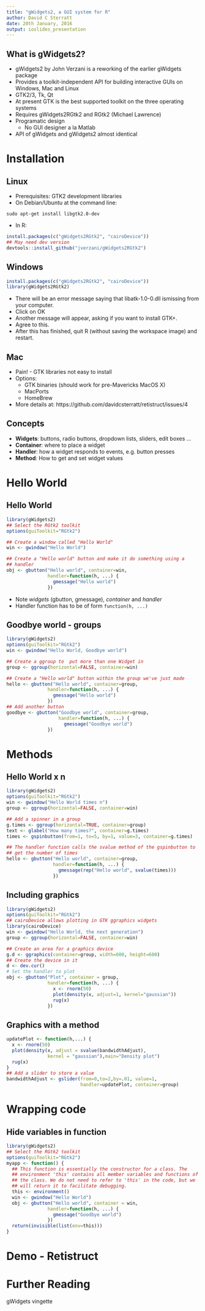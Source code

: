 ```yaml
---
title: "gWidgets2, a GUI system for R"
author: David C Sterratt
date: 20th January, 2016
output: ioslides_presentation
---
```


## What is gWidgets2?

- gWidgets2 by John Verzani is a reworking of the earlier gWidgets package
- Provides a toolkit-independent API for building interactive GUIs on Windows, Mac and Linux
- GTK2/3, Tk, Qt
- At present GTK is the best supported toolkit on the three operating systems
- Requires gWidgets2RGtk2 and RGtk2 (Michael Lawrence)
- Programatic design
  - No GUI designer a la Matlab
- API of gWidgets and gWidgets2 almost identical

# Installation

## Linux

- Prerequisites: GTK2 development libraries
- On Debian/Ubuntu at the command line:
```
sudo apt-get install libgtk2.0-dev
```
- In R:
```r
install.packages(c("gWidgets2RGtk2", "cairoDevice"))
## May need dev version
devtools::install_github("jverzani/gWidgets2RGtk2")
```

## Windows

```r
install.packages(c("gWidgets2RGtk2", "cairoDevice"))
library(gWidgets2RGtk2)
```
- There will be an error message saying that libatk-1.0-0.dll ismissing from your computer.
- Click  on OK
- Another  message  will  appear,  asking  if  you  want  to  install GTK+.
- Agree to this.
- After this has finished, quit R (without saving the workspace image) and restart.
    
## Mac

- Pain! - GTK libraries not easy to install
- Options:
  - GTK binaries (should work for pre-Mavericks MacOS X)
  - MacPorts
  - HomeBrew
- More details at: https://github.com/davidcsterratt/retistruct/issues/4

## Concepts

- __Widgets__: buttons, radio buttons, dropdown lists,  sliders, edit boxes ...
- __Container__: where to place a widget
- __Handler__: how a widget responds to events, e.g. button presses
- __Method__: How to get and set widget values

# Hello World

## Hello World

```r
library(gWidgets2)
## Select the RGtk2 toolkit
options(guiToolkit="RGtk2")

## Create a window called "Hello World"
win <- gwindow("Hello World")

## Create a "Hello world" button and make it do something using a
## handler
obj <- gbutton("Hello world", container=win,
               handler=function(h, ...) {
                 gmessage("Hello world")
               })
```

- Note *widgets* (gbutton, gmessage), *container* and *handler*
- Handler function has to be of form `function(h, ...)`

## Goodbye world - groups

```r
library(gWidgets2)
options(guiToolkit="RGtk2")
win <- gwindow("Hello World, Goodbye world")

## Create a ggroup to  put more than one Widget in
group <- ggroup(horizontal=FALSE, container=win)

## Create a "Hello world" button within the group we've just made
hello <- gbutton("Hello world", container=group,
               handler=function(h, ...) {
                 gmessage("Hello world")
               })
## Add another button
goodbye <- gbutton("Goodbye world", container=group,
                   handler=function(h, ...) {
                     gmessage("Goodbye world")
               })
```

# Methods

## Hello World x n

```r
library(gWidgets2)
options(guiToolkit="RGtk2")
win <- gwindow("Hello World times n")
group <- ggroup(horizontal=FALSE, container=win)

## Add a spinner in a group
g.times <- ggroup(horizontal=TRUE, container=group)
text <- glabel("How many times?", container=g.times)
times <- gspinbutton(from=1, to=5, by=1, value=3, container=g.times)

## The handler function calls the svalue method of the gspinbutton to
## get the number of times
hello <- gbutton("Hello world", container=group,
                 handler=function(h, ...) {
                   gmessage(rep("Hello world", svalue(times)))
                 })
```

## Including graphics
```r
library(gWidgets2)
options(guiToolkit="RGtk2")
## cairoDevice allows plotting in GTK ggraphics widgets
library(cairoDevice) 
win <- gwindow("Hello World, the next generation")
group <- ggroup(horizontal=FALSE, container=win)

## Create an area for a graphics device
g.d <- ggraphics(container=group, width=600, height=600)
## Create the device in it
d <- dev.cur()
# Set the handler to plot
obj <- gbutton("Plot", container = group,
               handler=function(h, ...) {
                 x <- rnorm(50)
                 plot(density(x, adjust=1, kernel="gaussian"))
                 rug(x)
               })
```

## Graphics with a method

```r
updatePlot <- function(h,...) {
  x <- rnorm(50)
  plot(density(x, adjust = svalue(bandwidthAdjust),
               kernel = "gaussian"),main="Density plot")
  rug(x)
}
## Add a slider to store a value
bandwidthAdjust <- gslider(from=0,to=2,by=.01, value=1, 
                           handler=updatePlot, container=group)

```

# Wrapping code

## Hide variables in function

```r
library(gWidgets2)
## Select the RGtk2 toolkit
options(guiToolkit="RGtk2")
myapp <- function() {
  ## This function is essentially the constructor for a class. The
  ## environment 'this' contains all member variables and functions of
  ## the class. We do not need to refer to 'this' in the code, but we
  ## will return it to facilitate debugging. 
  this <- environment()
  win <- gwindow("Hello World")
  obj <- gbutton("Hello world", container = win,
               handler=function(h, ...) {
                 gmessage("Goodbye world")
               })
  return(invisible(list(env=this)))
}
```

# Demo - Retistruct

# Further Reading

gWidgets vingette

<!--  LocalWords:  gWidgets Sterratt th ioslides Verzani API GUIs GTK
 -->
<!--  LocalWords:  Tk RGtk RGtk Matlab sudo libgtk dev eval jverzani
 -->
<!--  LocalWords:  cairoDevice workspace pre MacOS MacPorts HomeBrew
 -->
<!--  LocalWords:  dropdown guiToolkit gwindow gbutton gmessage rnorm
 -->
<!--  LocalWords:  ggroup glabel gspinbutton svalue ggraphics
 -->
<!--  LocalWords:  gaussian Retistruct
 -->
